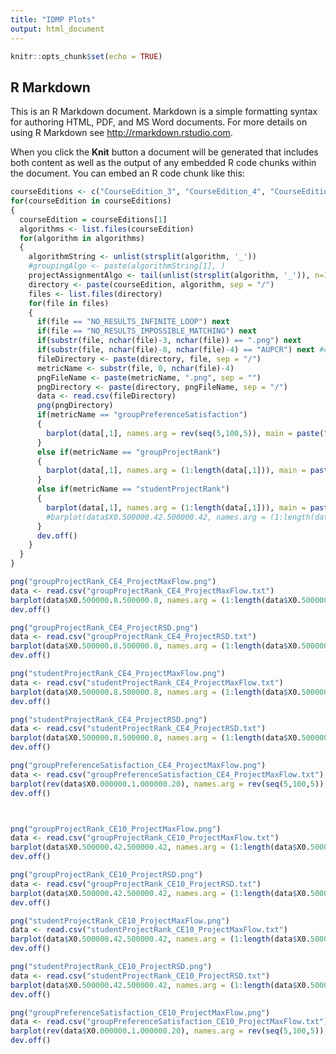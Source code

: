 ```yaml
---
title: "IDMP Plots"
output: html_document
---
```


```r
knitr::opts_chunk$set(echo = TRUE)
```

## R Markdown

This is an R Markdown document. Markdown is a simple formatting syntax for authoring HTML, PDF, and MS Word documents. For more details on using R Markdown see <http://rmarkdown.rstudio.com>.

When you click the **Knit** button a document will be generated that includes both content as well as the output of any embedded R code chunks within the document. You can embed an R code chunk like this:

```r
courseEditions <- c("CourseEdition_3", "CourseEdition_4", "CourseEdition_10")
for(courseEdition in courseEditions)
{
  courseEdition = courseEditions[1]
  algorithms <- list.files(courseEdition)
  for(algorithm in algorithms)
  {
    algorithmString <- unlist(strsplit(algorithm, '_'))
    #groupingAlgo <- paste(algorithmString[1], )
    projectAssignmentAlgo <- tail(unlist(strsplit(algorithm, '_')), n=1)
    directory <- paste(courseEdition, algorithm, sep = "/")
    files <- list.files(directory)
    for(file in files)
    {
      if(file == "NO_RESULTS_INFINITE_LOOP") next
      if(file == "NO_RESULTS_IMPOSSIBLE_MATCHING") next
      if(substr(file, nchar(file)-3, nchar(file)) == ".png") next
      if(substr(file, nchar(file)-8, nchar(file)-4) == "AUPCR") next #cant plot AUPCR metric
      fileDirectory <- paste(directory, file, sep = "/")
      metricName <- substr(file, 0, nchar(file)-4)
      pngFileName <- paste(metricName, ".png", sep = "")
      pngDirectory <- paste(directory, pngFileName, sep = "/")
      data <- read.csv(fileDirectory)
      png(pngDirectory)
      if(metricName == "groupPreferenceSatisfaction")
      {
        barplot(data[,1], names.arg = rev(seq(5,100,5)), main = paste("Peer satisfaction level in % with", projectAssignmentAlgo), xlab = "%", ylab = "Amount of students")
      }
      else if(metricName == "groupProjectRank")
      {
        barplot(data[,1], names.arg = (1:length(data[,1])), main = paste("Group project rank with", projectAssignmentAlgo), xlab = "Rank", ylab = "Amount of groups")
      }
      else if(metricName == "studentProjectRank")
      {
        barplot(data[,1], names.arg = (1:length(data[,1])), main = paste("Student project rank with", projectAssignmentAlgo), xlab = "Rank", ylab = "Amount of students")
        #barplot(data$X0.500000.42.500000.42, names.arg = (1:length(data$X0.500000.42.500000.42)), main = "Student project rank with MaxFlow", xlab = "Rank", ylab = "Amount of students", ylim = c(0,65))
      }
      dev.off()
    }
  }
}
```

```r
png("groupProjectRank_CE4_ProjectMaxFlow.png")
data <- read.csv("groupProjectRank_CE4_ProjectMaxFlow.txt")
barplot(data$X0.500000.8.500000.8, names.arg = (1:length(data$X0.500000.8.500000.8)), main = "Group project rank with MaxFlow", xlab = "Rank", ylab = "Amount of groups", ylim = c(0,20))
dev.off()

png("groupProjectRank_CE4_ProjectRSD.png")
data <- read.csv("groupProjectRank_CE4_ProjectRSD.txt")
barplot(data$X0.500000.8.500000.8, names.arg = (1:length(data$X0.500000.8.500000.8)), main = "Group project rank with RSD", xlab = "Rank", ylab = "Amount of groups", ylim = c(0,20))
dev.off()

png("studentProjectRank_CE4_ProjectMaxFlow.png")
data <- read.csv("studentProjectRank_CE4_ProjectMaxFlow.txt")
barplot(data$X0.500000.8.500000.8, names.arg = (1:length(data$X0.500000.8.500000.8)), main = "Student project rank with MaxFlow", xlab = "Rank", ylab = "Amount of students", ylim = c(0,80))
dev.off()

png("studentProjectRank_CE4_ProjectRSD.png")
data <- read.csv("studentProjectRank_CE4_ProjectRSD.txt")
barplot(data$X0.500000.8.500000.8, names.arg = (1:length(data$X0.500000.8.500000.8)), main = "Student project rank with RSD", xlab = "Rank", ylab = "Amount of students", ylim = c(0,80))
dev.off()

png("groupPreferenceSatisfaction_CE4_ProjectMaxFlow.png")
data <- read.csv("groupPreferenceSatisfaction_CE4_ProjectMaxFlow.txt")
barplot(rev(data$X0.000000.1.000000.20), names.arg = rev(seq(5,100,5)), main = "Peer satisfaction level in %", xlab = "%", ylab = "Amount of students")
dev.off()



png("groupProjectRank_CE10_ProjectMaxFlow.png")
data <- read.csv("groupProjectRank_CE10_ProjectMaxFlow.txt")
barplot(data$X0.500000.42.500000.42, names.arg = (1:length(data$X0.500000.42.500000.42)), main = "Group project rank with MaxFlow", xlab = "Rank", ylab = "Amount of groups", ylim = c(0,20))
dev.off()

png("groupProjectRank_CE10_ProjectRSD.png")
data <- read.csv("groupProjectRank_CE10_ProjectRSD.txt")
barplot(data$X0.500000.42.500000.42, names.arg = (1:length(data$X0.500000.42.500000.42)), main = "Group project rank with RSD", xlab = "Rank", ylab = "Amount of groups", ylim = c(0,20))
dev.off()

png("studentProjectRank_CE10_ProjectMaxFlow.png")
data <- read.csv("studentProjectRank_CE10_ProjectMaxFlow.txt")
barplot(data$X0.500000.42.500000.42, names.arg = (1:length(data$X0.500000.42.500000.42)), main = "Student project rank with MaxFlow", xlab = "Rank", ylab = "Amount of students", ylim = c(0,65))
dev.off()

png("studentProjectRank_CE10_ProjectRSD.png")
data <- read.csv("studentProjectRank_CE10_ProjectRSD.txt")
barplot(data$X0.500000.42.500000.42, names.arg = (1:length(data$X0.500000.42.500000.42)), main = "Student project rank with RSD", xlab = "Rank", ylab = "Amount of students", ylim = c(0,65))
dev.off()

png("groupPreferenceSatisfaction_CE10_ProjectMaxFlow.png")
data <- read.csv("groupPreferenceSatisfaction_CE10_ProjectMaxFlow.txt")
barplot(rev(data$X0.000000.1.000000.20), names.arg = rev(seq(5,100,5)), main = "Peer satisfaction level in %", xlab = "%", ylab = "Amount of students", ylim = c(0,150))
dev.off()

```

